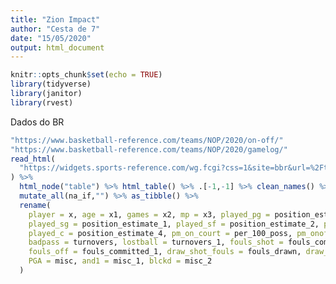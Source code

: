```yaml
---
title: "Zion Impact"
author: "Cesta de 7"
date: "15/05/2020"
output: html_document
---
```


```r
knitr::opts_chunk$set(echo = TRUE)
library(tidyverse)
library(janitor)
library(rvest)
```

Dados do BR
```r
"https://www.basketball-reference.com/teams/NOP/2020/on-off/"
"https://www.basketball-reference.com/teams/NOP/2020/gamelog/"
read_html(
  "https://widgets.sports-reference.com/wg.fcgi?css=1&site=bbr&url=%2Fteams%2FNOP%2F2020.html&div=div_pbp"
) %>% 
  html_node("table") %>% html_table() %>% .[-1,-1] %>% clean_names() %>% 
  mutate_all(na_if,"") %>% as_tibble() %>% 
  rename(
    player = x, age = x1, games = x2, mp = x3, played_pg = position_estimate, 
    played_sg = position_estimate_1, played_sf = position_estimate_2, played_pf = position_estimate_3,
    played_c = position_estimate_4, pm_on_court = per_100_poss, pm_onoff = per_100_poss_1, 
    badpass = turnovers, lostball = turnovers_1, fouls_shot = fouls_committed, 
    fouls_off = fouls_committed_1, draw_shot_fouls = fouls_drawn, draw_off_fouls = fouls_drawn_1,
    PGA = misc, and1 = misc_1, blckd = misc_2
  )
```



